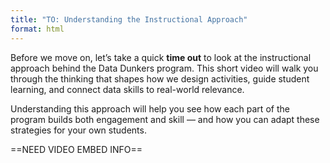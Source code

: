 ```yaml
---
title: "TO: Understanding the Instructional Approach"
format: html
---
```


Before we move on, let’s take a quick **time out** to look at the instructional approach behind the Data Dunkers program. This short video will walk you through the thinking that shapes how we design activities, guide student learning, and connect data skills to real-world relevance.

Understanding this approach will help you see how each part of the program builds both engagement and skill — and how you can adapt these strategies for your own students.

==NEED VIDEO EMBED INFO==


